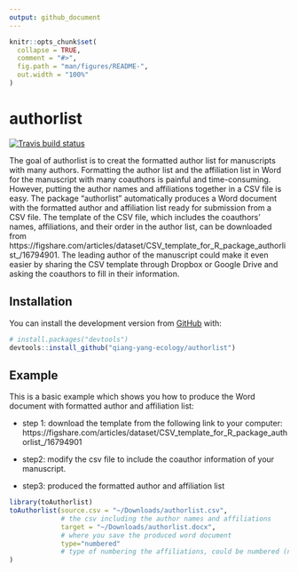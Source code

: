 ```yaml
---
output: github_document
---
```


<!-- README.md is generated from README.Rmd. Please edit that file -->

```r
knitr::opts_chunk$set(
  collapse = TRUE,
  comment = "#>",
  fig.path = "man/figures/README-",
  out.width = "100%"
)
```

# authorlist

<!-- badges: start -->
[![Travis build status](https://travis-ci.com/qiang-yang-ecology/authorlist.svg?branch=master)](https://travis-ci.com/qiang-yang-ecology/authorlist)
<!-- badges: end -->

The goal of authorlist is to creat the formatted author list for manuscripts with many authors. Formatting the author list and the affiliation list in Word for the manuscript with many coauthors is painful and time-consuming. However, putting the author names and affiliations together in a CSV file is easy. The package "authorlist" automatically produces a Word document with the formatted author and affiliation list ready for submission from a CSV file. The template of the CSV file, which includes the coauthors' names, affiliations, and their order in the author list, can be downloaded from https://figshare.com/articles/dataset/CSV_template_for_R_package_authorlist_/16794901. The leading author of the manuscript could make it even easier by sharing the CSV template through Dropbox or Google Drive and asking the coauthors to fill in their information. 

## Installation

You can install the development version from [GitHub](https://github.com/) with:

``` r
# install.packages("devtools")
devtools::install_github("qiang-yang-ecology/authorlist")
```
## Example

This is a basic example which shows you how to produce the Word document with formatted author and affiliation list:

- step 1: download the template from the following link to your computer:
https://figshare.com/articles/dataset/CSV_template_for_R_package_authorlist_/16794901

- step2: modify the csv file to include the coauthor information of your manuscript.

- step3: produced the formatted author and affiliation list 
```r
library(toAuthorlist)
toAuthorlist(source.csv = "~/Downloads/authorlist.csv",
             # the csv including the author names and affiliations
             target = "~/Downloads/authorlist.docx",
             # where you save the produced word document
             type="numbered"
             # type of numbering the affiliations, could be numbered (numbers) or alphabeta (letters)
)
```

